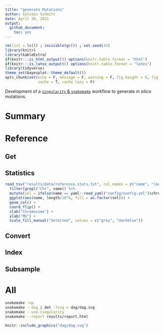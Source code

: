 ```yaml
---
title: "generate Mutations"
author: Sylvain Schmitt
date: April 20, 2021
output:
  github_document: 
    toc: yes
---
```


```r
rm(list = ls()) ; invisible(gc()) ; set.seed(42)
library(knitr)
library(kableExtra)
if(knitr:::is_html_output()) options(knitr.table.format = "html") 
if(knitr:::is_latex_output()) options(knitr.table.format = "latex") 
library(tidyverse)
theme_set(bayesplot::theme_default())
opts_chunk$set(echo = F, message = F, warning = F, fig.height = 6, fig.width = 8,
               cache = T, cache.lazy = F)
```

Development of a [`singularity` & `snakemake`](https://github.com/sylvainschmitt/snakemake_singularity) workflow to generate *in silico* mutations.

# Summary

# Reference

## Get

## Statistics

```r
read_tsv("results/data/reference.stats.txt", col_names = c("name", "length")) %>% 
  filter(grepl("Chr", name)) %>% 
  mutate(sel = ifelse(name == yaml::read_yaml("config/config.yml")$chromosome, 1, 0)) %>% 
  ggplot(aes(name, length/10^6, fill = as.factor(sel))) + 
  geom_col() +
  coord_flip() +
  xlab("Chromosome") +
  ylab("Mb") +
  scale_fill_manual("Selected", values = c("grey", "darkblue"))
```

## Convert

## Index

## Subsample

# All

```bash
snakemake -np 
snakemake --dag | dot -Tsvg > dag/dag.svg
snakemake --use-singularity
snakemake --report results/report.html
```

```r
knitr::include_graphics("dag/dag.svg")
```


